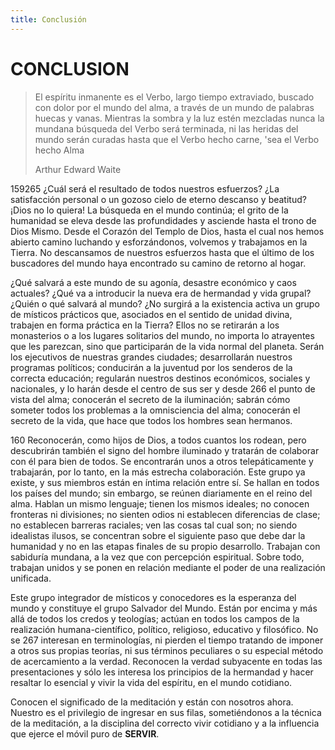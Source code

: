 ```yaml
---
title: Conclusión
---
```


# CONCLUSION

> El espíritu inmanente es el Verbo, largo tiempo extraviado,
> buscado con dolor por el mundo del alma,
> a través de un mundo de palabras huecas y vanas.
> Mientras la sombra y la luz estén mezcladas
> nunca la mundana búsqueda del Verbo será terminada,
> ni las heridas del mundo serán curadas
> hasta que el Verbo hecho carne, 'sea el Verbo hecho Alma
>
> Arthur Edward Waite

<p><Pin lang="es">159</Pin><Pin lang="en">265</Pin> ¿Cuál será el resultado de todos nuestros esfuerzos? ¿La satisfacción personal o un gozoso cielo de eterno descanso y beatitud? ¡Dios no lo quiera! La búsqueda en el mundo continúa; el grito de la humanidad se eleva desde las profundidades y asciende hasta el trono de Dios Mismo. Desde el Corazón del Templo de Dios, hasta el cual nos hemos abierto camino luchando y esforzándonos, volvemos y trabajamos en la Tierra. No descansamos de nuestros esfuerzos hasta que el último de los buscadores del mundo haya encontrado su camino de retorno al hogar.</p>

¿Qué salvará a este mundo de su agonía, desastre económico y caos actuales? ¿Qué va a introducir la nueva era de hermandad y vida grupal? ¿Quién o qué salvará al mundo? ¿No surgirá a la existencia activa un grupo de místicos prácticos que, asociados en el sentido de unidad divina, trabajen en forma práctica en la Tierra? Ellos no se retirarán a los monasterios o a los lugares solitarios del mundo, no importa lo atrayentes que les parezcan, sino que participarán de la vida normal del planeta. Serán los ejecutivos de nuestras grandes ciudades; desarrollarán nuestros programas políticos; conducirán a la juventud por los senderos de la correcta educación; regularán nuestros destinos económicos, sociales y nacionales, y lo harán desde el centro de sus ser y desde <Pin lang="en">266</Pin> el punto de vista del alma; conocerán el secreto de la iluminación; sabrán cómo someter todos los problemas a la omnisciencia del alma; conocerán el secreto de la vida, que hace que todos los hombres sean hermanos.

<p><Pin lang="es">160</Pin> Reconocerán, como hijos de Dios, a todos cuantos los rodean, pero descubrirán también el signo del hombre iluminado y tratarán de colaborar con él para bien de todos. Se encontrarán unos a otros telepáticamente y trabajarán, por lo tanto, en la más estrecha colaboración. Este grupo ya existe, y sus miembros están en íntima relación entre sí. Se hallan en todos los países del mundo; sin embargo, se reúnen diariamente en el reino del alma. Hablan un mismo lenguaje; tienen los mismos ideales; no conocen fronteras ni divisiones; no sienten odios ni establecen diferencias de clase; no establecen barreras raciales; ven las cosas tal cual son; no siendo idealistas ilusos, se concentran sobre el siguiente paso que debe dar la humanidad y no en las etapas finales de su propio desarrollo. Trabajan con sabiduría mundana, a la vez que con percepción espiritual. Sobre todo, trabajan unidos y se ponen en relación mediante el poder de una realización unificada.</p>

Este grupo integrador de místicos y conocedores es la esperanza del mundo y constituye el grupo Salvador del Mundo. Están por encima y más allá de todos los credos y teologías; actúan en todos los campos de la realización humana-científico, político, religioso, educativo y filosófico. No se <Pin lang="en">267</Pin> interesan en terminologías, ni pierden el tiempo tratando de imponer a otros sus propias teorías, ni sus términos peculiares o su especial método de acercamiento a la verdad. Reconocen la verdad subyacente en todas las presentaciones y sólo les interesa los principios de la hermandad y hacer resaltar lo esencial y vivir la vida del espíritu, en el mundo cotidiano.

Conocen el significado de la meditación y están con nosotros ahora. Nuestro es el privilegio de ingresar en sus filas, sometiéndonos a la técnica de la meditación, a la disciplina del correcto vivir cotidiano y a la influencia que ejerce el móvil puro de **SERVIR**.
